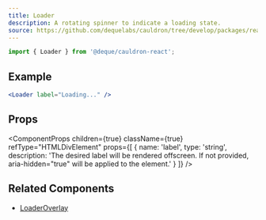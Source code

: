 ```yaml
---
title: Loader
description: A rotating spinner to indicate a loading state.
source: https://github.com/dequelabs/cauldron/tree/develop/packages/react/src/components/Loader/index.tsx
---
```



```js
import { Loader } from '@deque/cauldron-react';
```

## Example

```jsx example
<Loader label="Loading..." />
```

## Props

<ComponentProps
  children={true}
  className={true}
  refType="HTMLDivElement"
  props={[
    {
      name: 'label',
      type: 'string',
      description:
        'The desired label will be rendered offscreen. If not provided, aria-hidden="true" will be applied to the element.'
    }
  ]}
/>

## Related Components

- [LoaderOverlay](./LoaderOverlay)
